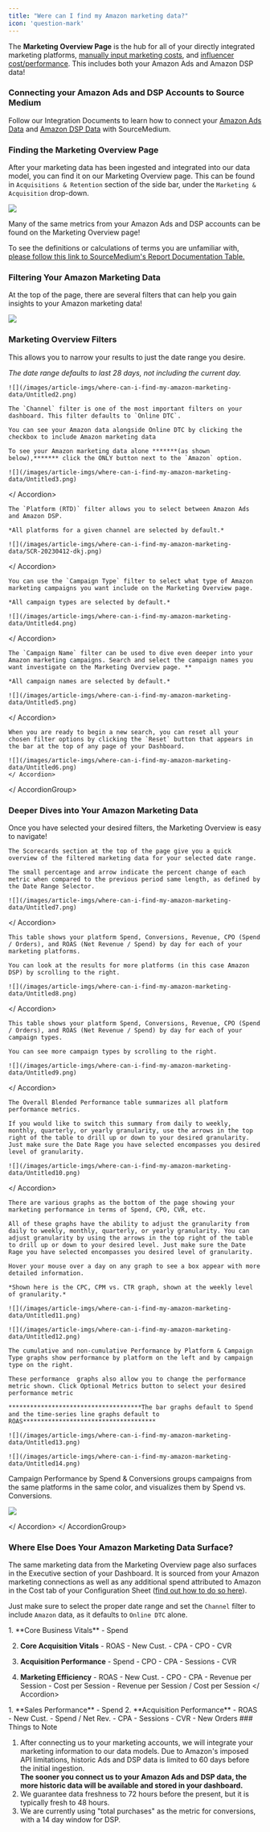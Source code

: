 ```yaml
---
title: "Were can I find my Amazon marketing data?"
icon: 'question-mark'
---
```

The **Marketing Overview Page** is the hub for all of your directly integrated marketing platforms, [manually input marketing costs](https://help.sourcemedium.com/articles/how-do-i-include-marketing-spend-through-the-cost-tab-of-the-configuration-sheet), and [influencer cost/performance](https://help.sourcemedium.com/articles/tracking-influencer-performance-using-your-source-medium-configuration-sheet-cost-tab). This includes both your Amazon Ads and Amazon DSP data!

### Connecting your Amazon Ads and DSP Accounts to Source Medium

Follow our Integration Documents to learn how to connect your [Amazon Ads Data](https://help.sourcemedium.com/integration-docs/connect-amazon-ads-data-to-source-medium-dashboards) and [Amazon DSP Data](https://help.sourcemedium.com/articles/amazon-dsp-connect-to-source-medium) with SourceMedium.

### Finding the Marketing Overview Page

After your marketing data has been ingested and integrated into our data model, you can find it on our Marketing Overview page. This can be found in `Acquisitions & Retention` section of the side bar, under the `Marketing & Acquisition` drop-down.

![](/images/article-imgs/where-can-i-find-my-amazon-marketing-data/Untitled.png)

Many of the same metrics from your Amazon Ads and DSP accounts can be found on the Marketing Overview page! 

To see the definitions or calculations of terms you are unfamiliar with, [please follow this link to SourceMedium's Report Documentation Table.](https://airtable.com/shrod5jpppJiiMlWl/tblkfb5z544UzFuZT/viwRQeASMv6JHro1M)

### Filtering Your Amazon Marketing Data

At the top of the page, there are several filters that can help you gain insights to your Amazon marketing data!

![](/images/article-imgs/where-can-i-find-my-amazon-marketing-data/Untitled1.png)

### Marketing Overview Filters
<AccordionGroup>    
<Accordion title = "Date Range Selector">
    
This allows you to narrow your results to just the date range you desire. 
    
*The date range defaults to last 28 days, not including the current day.*
    
    ![](/images/article-imgs/where-can-i-find-my-amazon-marketing-data/Untitled2.png)
</Accordion>    
<Accordion title = "Channel Filter">
    
    The `Channel` filter is one of the most important filters on your dashboard. This filter defaults to `Online DTC`. 
    
    You can see your Amazon data alongside Online DTC by clicking the checkbox to include Amazon marketing data 
    
    To see your Amazon marketing data alone *******(as shown below),******* click the ONLY button next to the `Amazon` option. 
    
    ![](/images/article-imgs/where-can-i-find-my-amazon-marketing-data/Untitled3.png)
 </ Accordion>   
<Accordion title = "Platform (RTD) Filter">
    
    The `Platform (RTD)` filter allows you to select between Amazon Ads and Amazon DSP. 
    
    *All platforms for a given channel are selected by default.*
    
    ![](/images/article-imgs/where-can-i-find-my-amazon-marketing-data/SCR-20230412-dkj.png)
    
</ Accordion>   
<Accordion title = "Campaign Type Filter">
    
    You can use the `Campaign Type` filter to select what type of Amazon marketing campaigns you want include on the Marketing Overview page. 
    
    *All campaign types are selected by default.*
    
    ![](/images/article-imgs/where-can-i-find-my-amazon-marketing-data/Untitled4.png)
    
</ Accordion>   
<Accordion title = "Campaign Name Filter">
    
    The `Campaign Name` filter can be used to dive even deeper into your Amazon marketing campaigns. Search and select the campaign names you want investigate on the Marketing Overview page. **
    
    *All campaign names are selected by default.*
    
    ![](/images/article-imgs/where-can-i-find-my-amazon-marketing-data/Untitled5.png)
    
</ Accordion>   
<Accordion title = "Resetting Your Filter Selections">
    
    When you are ready to begin a new search, you can reset all your chosen filter options by clicking the `Reset` button that appears in the bar at the top of any page of your Dashboard.
    
    ![](/images/article-imgs/where-can-i-find-my-amazon-marketing-data/Untitled6.png)
    </ Accordion>   
</ AccordionGroup>    

### Deeper Dives into Your Amazon Marketing Data

Once you have selected your desired filters, the Marketing Overview is easy to navigate!
<AccordionGroup>
<Accordion title = "Scorecards Section">
    
    The Scorecards section at the top of the page give you a quick overview of the filtered marketing data for your selected date range. 
    
    The small percentage and arrow indicate the percent change of each metric when compared to the previous period same length, as defined by the Date Range Selector.
    
    ![](/images/article-imgs/where-can-i-find-my-amazon-marketing-data/Untitled7.png)
</ Accordion> 
<Accordion title = "Core Vitals -  By Marketing Platform">
    
    This table shows your platform Spend, Conversions, Revenue, CPO (Spend / Orders), and ROAS (Net Revenue / Spend) by day for each of your marketing platforms. 
    
    You can look at the results for more platforms (in this case Amazon DSP) by scrolling to the right.
    
    ![](/images/article-imgs/where-can-i-find-my-amazon-marketing-data/Untitled8.png)
    
</ Accordion> 
<Accordion title = "Core Vitals -  By Campaign Type">
    
    This table shows your platform Spend, Conversions, Revenue, CPO (Spend / Orders), and ROAS (Net Revenue / Spend) by day for each of your campaign types. 
    
    You can see more campaign types by scrolling to the right.
    
    ![](/images/article-imgs/where-can-i-find-my-amazon-marketing-data/Untitled9.png)
    
</ Accordion> 
<Accordion title = "Overall Blended Performance">
    
    The Overall Blended Performance table summarizes all platform performance metrics. 
    
    If you would like to switch this summary from daily to weekly, monthly, quarterly, or yearly granularity, use the arrows in the top right of the table to drill up or down to your desired granularity. Just make sure the Date Rage you have selected encompasses you desired level of granularity. 
    
    ![](/images/article-imgs/where-can-i-find-my-amazon-marketing-data/Untitled10.png)
    
</ Accordion> 
<Accordion title = "Metric Graphs">
    
    There are various graphs as the bottom of the page showing your marketing performance in terms of Spend, CPO, CVR, etc. 
    
    All of these graphs have the ability to adjust the granularity from daily to weekly, monthly, quarterly, or yearly granularity. You can adjust granularity by using the arrows in the top right of the table to drill up or down to your desired level. Just make sure the Date Rage you have selected encompasses you desired level of granularity. 
    
    Hover your mouse over a day on any graph to see a box appear with more detailed information.
    
    *Shown here is the CPC, CPM vs. CTR graph, shown at the weekly level of granularity.*
    
    ![](/images/article-imgs/where-can-i-find-my-amazon-marketing-data/Untitled11.png)
    
    ![](/images/article-imgs/where-can-i-find-my-amazon-marketing-data/Untitled12.png)
    
    The cumulative and non-cumulative Performance by Platform & Campaign Type graphs show performance by platform on the left and by campaign type on the right. 
    
    These performance  graphs also allow you to change the performance metric shown. Click Optional Metrics button to select your desired performance metric 
    
    *************************************The bar graphs default to Spend and the time-series line graphs default to ROAS*************************************
    
    ![](/images/article-imgs/where-can-i-find-my-amazon-marketing-data/Untitled13.png)
    
    ![](/images/article-imgs/where-can-i-find-my-amazon-marketing-data/Untitled14.png)
    

Campaign Performance by Spend & Conversions groups campaigns from the same platforms in the same color, and visualizes them by Spend vs. Conversions.

![](/images/article-imgs/where-can-i-find-my-amazon-marketing-data/Untitled15.png)

</ Accordion> 
</ AccordionGroup>
### Where Else Does Your Amazon Marketing Data Surface?

The same marketing data from the Marketing Overview page also surfaces in the Executive section of your Dashboard. It is sourced from your Amazon marketing connections as well as any additional spend attributed to Amazon in the Cost tab of your Configuration Sheet ([find out how to do so here](https://help.sourcemedium.com/articles/how-do-i-include-marketing-spend-through-the-cost-tab-of-the-configuration-sheet)). 

Just make sure to select the proper date range and set the `Channel` filter to include `Amazon` data, as it defaults to `Online DTC` alone.

<AccordionGroup> 
<Accordion title="Executive Summary">
1. **Core Business Vitals**
        - Spend

2. **Core Acquisition Vitals**
        - ROAS 
        - New Cust.
        - CPA
        - CPO
        - CVR
        
3. **Acquisition Performance**
        - Spend
        - CPO
        - CPA
        - Sessions
        - CVR
4. **Marketing Efficiency**
        - ROAS - New Cust.
        - CPO
        - CPA
        - Revenue per Session
        - Cost per Session
        - Revenue per Session / Cost per Session
</ Accordion>        
<Accordion title="YoY Performance">
1. **Sales Performance**
        - Spend
2. **Acquisition Performance**
        - ROAS - New Cust.
        - Spend / Net Rev.
        - CPA
        - Sessions
        - CVR - New Orders
</ Accordion>
</ AccordionGroup>
### Things to Note

1. After connecting us to your marketing accounts, we will integrate your marketing information to our data models. Due to Amazon's imposed API limitations, historic Ads and DSP data is limited to 60 days before the initial ingestion. <br />**The sooner you connect us to your Amazon Ads and DSP data, the more historic data will be available and stored in your dashboard.**
2. We guarantee data freshness to 72 hours before the present, but it is typically fresh to 48 hours.
3. We are currently using "total purchases" as the metric for conversions, with a 14 day window for DSP.